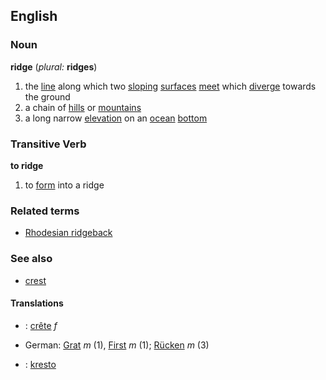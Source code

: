 ==English==
===Noun===
'''ridge''' (''plural:'' '''ridges''')
#the [[line]] along which two [[sloping]] [[surface]]s [[meet]] which [[diverge]] towards the ground
#a chain of [[hills]] or [[mountains]]
#a long narrow [[elevation]] on an [[ocean]] [[bottom]]

===Transitive Verb===
'''to ridge'''
#to [[form]] into a ridge

===Related terms===
*[[Rhodesian ridgeback]]

===See also===
*[[crest]]


====Translations====

* {{fr}} : [[crête]] ''f''
* German: [[Grat]] ''m'' (1), [[First]] ''m'' (1); [[Rücken]] ''m'' (3)
* {{io}} : [[kresto]]